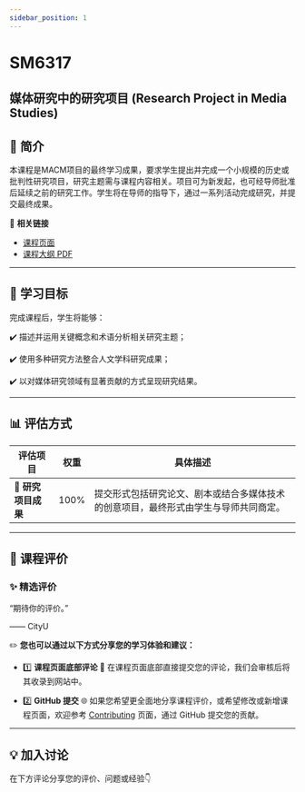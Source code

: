 ```yaml
---
sidebar_position: 1
---
```


# SM6317
## 媒体研究中的研究项目 (Research Project in Media Studies)

## **📘 简介**
本课程是MACM项目的最终学习成果，要求学生提出并完成一个小规模的历史或批判性研究项目，研究主题需与课程内容相关。项目可为新发起，也可经导师批准后延续之前的研究工作。学生将在导师的指导下，通过一系列活动完成研究，并提交最终成果。

🔗 **相关链接**
- [课程页面](https://www.cityu.edu.hk/catalogue/pg/202526/course/SM6317.htm)
- [课程大纲 PDF](https://www.cityu.edu.hk/catalogue/pg/202526/course/SM6317.pdf)

---

## **🎯 学习目标**

完成课程后，学生将能够：

✔️ 描述并运用关键概念和术语分析相关研究主题；

✔️ 使用多种研究方法整合人文学科研究成果；

✔️ 以对媒体研究领域有显著贡献的方式呈现研究结果。

---

## **📊 评估方式**

| **评估项目**          | **权重** | **具体描述**                                                                                       |
|----------------------|---------|---------------------------------------------------------------------------------------------------|
| **📂 研究项目成果**    | 100%     | 提交形式包括研究论文、剧本或结合多媒体技术的创意项目，最终形式由学生与导师共同商定。                                         |

---

## **💬 课程评价**

### ✨ **精选评价**
<div className={commentStyles.commentBox}>
    <p className={commentStyles.commentText}>
        “期待你的评价。”
    </p>
    <p className={commentStyles.commentAuthor}>—— CityU</p>
</div>

✏️ **您也可以通过以下方式分享您的学习体验和建议：**

- 1️⃣ **课程页面底部评论**
💬 在课程页面底部直接提交您的评论，我们会审核后将其收录到网站中。

- 2️⃣ **GitHub 提交**
🌐 如果您希望更全面地分享课程评价，或希望修改或新增课程页面，欢迎参考 [Contributing](/contributing) 页面，通过 GitHub 提交您的贡献。

---

## **💡 加入讨论**

在下方评论分享您的评价、问题或经验👇
<Utterances />